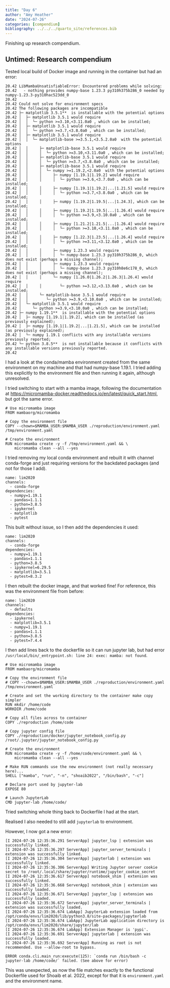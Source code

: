 ```yaml
---
title: "Day 6"
author: "Amy Heather"
date: "2024-07-26"
categories: [compendium]
bibliography: ../../../quarto_site/references.bib
---
```


::: {.callout-note}

Finishing up research compendium.

:::

## Untimed: Research compendium

Tested local build of Docker image and running in the container but had an error:

```
20.42 LibMambaUnsatisfiableError: Encountered problems while solving:
20.42   - nothing provides numpy-base 1.23.3 py310h375b286_0 needed by numpy-1.23.3-py310hac523dd_0
20.42 
20.42 Could not solve for environment specs
20.42 The following packages are incompatible
20.42 ├─ matplotlib 3.5.1**  is installable with the potential options
20.42 │  ├─ matplotlib 3.5.1 would require
20.42 │  │  └─ python >=3.10,<3.11.0a0 , which can be installed;
20.42 │  ├─ matplotlib 3.5.1 would require
20.42 │  │  └─ python >=3.7,<3.8.0a0 , which can be installed;
20.42 │  ├─ matplotlib 3.5.1 would require
20.42 │  │  └─ matplotlib-base >=3.5.1,<3.5.2.0a0  with the potential options
20.42 │  │     ├─ matplotlib-base 3.5.1 would require
20.42 │  │     │  └─ python >=3.10,<3.11.0a0 , which can be installed;
20.42 │  │     ├─ matplotlib-base 3.5.1 would require
20.42 │  │     │  └─ python >=3.7,<3.8.0a0 , which can be installed;
20.42 │  │     ├─ matplotlib-base 3.5.1 would require
20.42 │  │     │  └─ numpy >=1.19.2,<2.0a0  with the potential options
20.42 │  │     │     ├─ numpy [1.19.1|1.19.2] would require
20.42 │  │     │     │  └─ python >=3.6,<3.7.0a0 , which can be installed;
20.42 │  │     │     ├─ numpy [1.19.1|1.19.2|...|1.21.5] would require
20.42 │  │     │     │  └─ python >=3.7,<3.8.0a0 , which can be installed;
20.42 │  │     │     ├─ numpy [1.19.2|1.19.5|...|1.24.3], which can be installed;
20.42 │  │     │     ├─ numpy [1.19.2|1.19.5|...|1.26.4] would require
20.42 │  │     │     │  └─ python >=3.9,<3.10.0a0 , which can be installed;
20.42 │  │     │     ├─ numpy [1.21.2|1.21.5|...|1.26.4] would require
20.42 │  │     │     │  └─ python >=3.10,<3.11.0a0 , which can be installed;
20.42 │  │     │     ├─ numpy [1.22.3|1.23.5|...|1.26.4] would require
20.42 │  │     │     │  └─ python >=3.11,<3.12.0a0 , which can be installed;
20.42 │  │     │     ├─ numpy 1.23.3 would require
20.42 │  │     │     │  └─ numpy-base 1.23.3 py310h375b286_0, which does not exist (perhaps a missing channel);
20.42 │  │     │     ├─ numpy 1.23.3 would require
20.42 │  │     │     │  └─ numpy-base 1.23.3 py310h8e6c178_0, which does not exist (perhaps a missing channel);
20.42 │  │     │     └─ numpy [1.26.0|1.26.2|1.26.3|1.26.4] would require
20.42 │  │     │        └─ python >=3.12,<3.13.0a0 , which can be installed;
20.42 │  │     └─ matplotlib-base 3.5.1 would require
20.42 │  │        └─ python >=3.9,<3.10.0a0 , which can be installed;
20.42 │  └─ matplotlib 3.5.1 would require
20.42 │     └─ python >=3.9,<3.10.0a0 , which can be installed;
20.42 ├─ numpy 1.19.1**  is installable with the potential options
20.42 │  ├─ numpy [1.19.1|1.19.2], which can be installed (as previously explained);
20.42 │  ├─ numpy [1.19.1|1.19.2|...|1.21.5], which can be installed (as previously explained);
20.42 │  └─ numpy 1.19.1 conflicts with any installable versions previously reported;
20.42 └─ python 3.8.5**  is not installable because it conflicts with any installable versions previously reported.
20.42 
```

I had a look at the conda/mamba environment created from the same environment on my machine and that had numpy-base 1.19.1. I tried adding this explicitly to the environment file and then running it again, although unresolved.

I tried switching to start with a mamba image, following the documentation at <https://micromamba-docker.readthedocs.io/en/latest/quick_start.html>, but got the same error.

```
# Use micromamba image
FROM mambaorg/micromamba

# Copy the environment file
COPY --chown=$MAMBA_USER:$MAMBA_USER ./reproduction/environment.yaml /tmp/environment.yaml

# Create the environment
RUN micromamba create -y -f /tmp/environment.yaml && \
    micromamba clean --all --yes
```

I tried removing my local conda environment and rebuilt it with channel conda-forge and just requiring versions for the backdated packages (and not for those I add).

```
name: lim2020
channels:
  - conda-forge
dependencies:
  - numpy=1.19.1
  - pandas=1.1.1
  - python=3.8.5
  - ipykernel
  - matplotlib
  - pytest
```

This built without issue, so I then add the dependencies it used:

```
name: lim2020
channels:
  - conda-forge
dependencies:
  - numpy=1.19.1
  - pandas=1.1.1
  - python=3.8.5
  - ipykernel=6.29.5
  - matplotlib=3.5.1
  - pytest=8.3.2
```

I then rebuilt the docker image, and that worked fine! For reference, this was the environment file from before:

```
name: lim2020
channels:
  - defaults
dependencies:
  - ipykernel
  - matplotlib=3.5.1
  - numpy=1.19.1
  - pandas=1.1.1
  - python=3.8.5
  - pytest=7.4.4
```

I then add lines back to the dockerfile so it can run jupyter lab, but had error `/usr/local/bin/_entrypoint.sh: line 24: exec: mamba: not found`.

```
# Use micromamba image
FROM mambaorg/micromamba

# Copy the environment file
# COPY --chown=$MAMBA_USER:$MAMBA_USER ./reproduction/environment.yaml /tmp/environment.yaml

# Create and set the working directory to the container make copy simpler
RUN mkdir /home/code
WORKDIR /home/code

# Copy all files across to container
COPY ./reproduction /home/code

# Copy jupyter config file
COPY ./reproduction/docker/jupyter_notebook_config.py /root/.jupyter/jupyter_notebook_config.py

# Create the environment
RUN micromamba create -y -f /home/code/environment.yaml && \
    micromamba clean --all --yes

# Make RUN commands use the new environment (not really necessary here)...
SHELL ["mamba", "run", "-n", "shoaib2022", "/bin/bash", "-c"]

# Declare port used by jupyter-lab
EXPOSE 80

# Launch JupyterLab
CMD jupyter-lab /home/code/
```

Tried switching whole thing back to Dockerfile I had at the start.

Realised I also needed to still add `jupyterlab` to environment.

However, I now got a new error:

```
[I 2024-07-26 12:35:36.291 ServerApp] jupyter_lsp | extension was successfully linked.
[I 2024-07-26 12:35:36.297 ServerApp] jupyter_server_terminals | extension was successfully linked.
[I 2024-07-26 12:35:36.304 ServerApp] jupyterlab | extension was successfully linked.
[I 2024-07-26 12:35:36.306 ServerApp] Writing Jupyter server cookie secret to /root/.local/share/jupyter/runtime/jupyter_cookie_secret
[I 2024-07-26 12:35:36.617 ServerApp] notebook_shim | extension was successfully linked.
[I 2024-07-26 12:35:36.668 ServerApp] notebook_shim | extension was successfully loaded.
[I 2024-07-26 12:35:36.671 ServerApp] jupyter_lsp | extension was successfully loaded.
[I 2024-07-26 12:35:36.672 ServerApp] jupyter_server_terminals | extension was successfully loaded.
[I 2024-07-26 12:35:36.674 LabApp] JupyterLab extension loaded from /opt/conda/envs/lim2020/lib/python3.8/site-packages/jupyterlab
[I 2024-07-26 12:35:36.674 LabApp] JupyterLab application directory is /opt/conda/envs/lim2020/share/jupyter/lab
[I 2024-07-26 12:35:36.674 LabApp] Extension Manager is 'pypi'.
[I 2024-07-26 12:35:36.691 ServerApp] jupyterlab | extension was successfully loaded.
[C 2024-07-26 12:35:36.692 ServerApp] Running as root is not recommended. Use --allow-root to bypass.

ERROR conda.cli.main_run:execute(125): `conda run /bin/bash -c jupyter-lab /home/code/` failed. (See above for error)
```

This was unexpected, as now the file matches exactly to the functional Dockerfile used for Shoaib et al. 2022, except for that it is `environment.yaml` and the environment name.